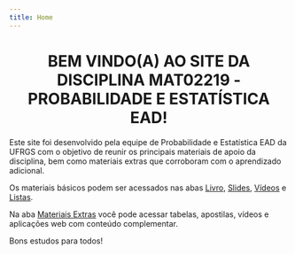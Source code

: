 ```yaml
---
title: Home
---
```


<h1 align="center">
  BEM VINDO(A) AO SITE DA DISCIPLINA MAT02219 - PROBABILIDADE E ESTATÍSTICA EAD!
</h1>

Este site foi desenvolvido pela equipe de Probabilidade e Estatística EAD da UFRGS com o objetivo de reunir os principais materiais de apoio da disciplina, bem como materiais extras que corroboram com o aprendizado adicional.

Os materiais básicos podem ser acessados nas abas [Livro](https://www.ufrgs.br/probabilidade-estatistica/livro/livro/index.html),
[Slides](https://www.ufrgs.br/probabilidade-estatistica/slides/slides/index.html),
[Vídeos](https://www.ufrgs.br/probabilidade-estatistica/videos/videos/index.html) e 
[Listas](https://www.ufrgs.br/probabilidade-estatistica/listas/listas/index.html).

Na aba [Materiais Extras](https://www.ufrgs.br/probabilidade-estatistica/extra/extra/index.html) você pode acessar tabelas, apostilas, vídeos e aplicações web com conteúdo complementar.

Bons estudos para todos!





